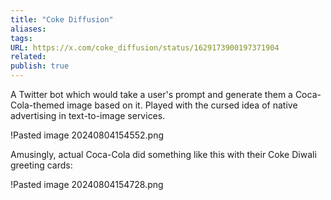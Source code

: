 ```yaml
---
title: "Coke Diffusion"
aliases: 
tags: 
URL: https://x.com/coke_diffusion/status/1629173900197371904
related: 
publish: true
---
```




A Twitter bot which would take a user's prompt and generate them a Coca-Cola-themed image based on it. Played with the cursed idea of native advertising in text-to-image services.

!<Link href="/c/pasted-image-20240804154552png" className="text-[var(--color-primary)] hover:underline hover:text-[var(--color-secondary)] transition-colors font-medium">Pasted image 20240804154552.png</Link>

Amusingly, actual Coca-Cola did something like this with their Coke Diwali greeting cards:

!<Link href="/c/pasted-image-20240804154728png" className="text-[var(--color-primary)] hover:underline hover:text-[var(--color-secondary)] transition-colors font-medium">Pasted image 20240804154728.png</Link>